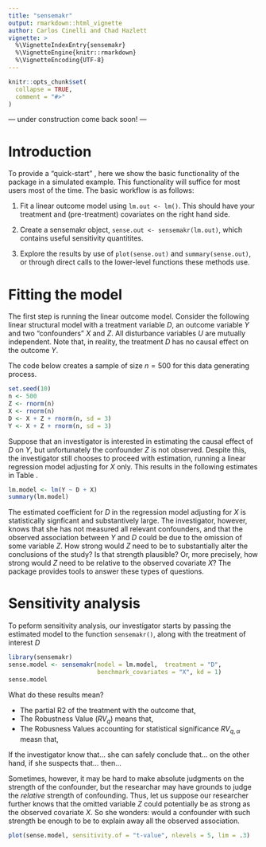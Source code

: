 ```yaml
---
title: "sensemakr"
output: rmarkdown::html_vignette
author: Carlos Cinelli and Chad Hazlett
vignette: >
  %\VignetteIndexEntry{sensemakr}
  %\VignetteEngine{knitr::rmarkdown}
  %\VignetteEncoding{UTF-8}
---
```


```r
knitr::opts_chunk$set(
  collapse = TRUE,
  comment = "#>"
)
```
--- under construction come back soon! ---

# Introduction

To provide a "quick-start" , here we show the basic functionality of the package in a simulated example. This functionality will suffice for most users most of the time.  The basic workflow is as follows: 

1) Fit a linear outcome model using `lm.out <- lm()`. This should have your treatment and (pre-treatment) covariates on the right hand side.   

2) Create a sensemakr object, `sense.out <- sensemakr(lm.out)`, which contains useful sensitivity quantitites.

3) Explore the results by use of `plot(sense.out)` and `summary(sense.out)`, or through direct calls to the lower-level functions these methods use.

# Fitting the model

The first step is running the linear outcome model. Consider the following linear structural model with a treatment variable $D$, an outcome variable $Y$ and two "confounders" $X$ and $Z$. All disturbance variables $U$ are mutually independent. Note that, in reality, the treatment $D$ has no causal effect on the outcome $Y$. 

\begin{align}
Z &= U_{z}\\
X &= U_{x}\\
D &= X + Z + U_d\\
Y &= X + Z + U_y
\end{align}

The code below creates a sample of size $n = 500$ for this data generating process.

```r
set.seed(10)
n <- 500
Z <- rnorm(n)
X <- rnorm(n)
D <- X + Z + rnorm(n, sd = 3)
Y <- X + Z + rnorm(n, sd = 3)
```

Suppose that an investigator is interested in estimating the causal effect of $D$ on $Y$, but unfortunately the confounder $Z$ is not observed. Despite this, the investigator still chooses to proceed with estimation, running a linear regression model adjusting for $X$ only. This results in the following estimates in Table \ref{tab:example}.

```r
lm.model <- lm(Y ~ D + X)
summary(lm.model)
```

The estimated coefficient for $D$ in the regression model adjusting for $X$ is statistically signficant and substantively large. The investigator, however, knows that she has not measured all relevant confounders, and that the observed association between $Y$ and $D$ could be due to the omission of some variable $Z$. How strong would $Z$ need to be to substantially alter the conclusions of the study? Is that strength plausible? Or, more precisely, how strong would $Z$ need to be relative to the observed covariate $X$? The \pkg{sensemakr} package provides tools to answer these types of questions.

# Sensitivity analysis

To peform sensitivity analysis, our investigator starts by passing the estimated model to the function `sensemakr()`, along with the treatment of interest $D$ 

```r
library(sensemakr)
sense.model <- sensemakr(model = lm.model,  treatment = "D", 
                         benchmark_covariates = "X", kd = 1)
sense.model
```

What do these results mean?

- The partial R2 of the treatment with the outcome that,
- The Robustness Value ($RV_{q}$) means that,
- The Robusness Values accounting for statistical significance $RV_{q, \alpha}$ measn that,

If the investigator know that... she can safely conclude that... on the other hand, if she suspects that... then...

Sometimes, however, it may be hard to make absolute judgments on the strength of the confounder, but the researchar may have grounds to judge the *relative* strength of confounding. Thus, let us suppose our researcher further knows that the omitted variable $Z$ could potentially be as strong as the observed covariate $X$. So she wonders: would a confounder with such strength be enough to be to explain away all the observed association. 


```r
plot(sense.model, sensitivity.of = "t-value", nlevels = 5, lim = .3)
```

